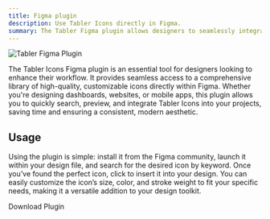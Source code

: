 ```yaml
---
title: Figma plugin
description: Use Tabler Icons directly in Figma.
summary: The Tabler Figma plugin allows designers to seamlessly integrate Tabler Icons into their Figma projects, providing quick access to a vast library of customizable icons that enhance the design workflow.
---
```


![Tabler Figma Plugin](/docs/figma-plugin.png)

The Tabler Icons Figma plugin is an essential tool for designers looking to enhance their workflow. It provides seamless access to a comprehensive library of high-quality, customizable icons directly within Figma. Whether you're designing dashboards, websites, or mobile apps, this plugin allows you to quickly search, preview, and integrate Tabler Icons into your projects, saving time and ensuring a consistent, modern aesthetic.

## Usage 

Using the plugin is simple: install it from the Figma community, launch it within your design file, and search for the desired icon by keyword. Once you’ve found the perfect icon, click to insert it into your design. You can easily customize the icon’s size, color, and stroke weight to fit your specific needs, making it a versatile addition to your design toolkit.

<BlogButton href="https://www.figma.com/community/plugin/1169807996149376642/Tabler-Icons">Download Plugin</BlogButton>
